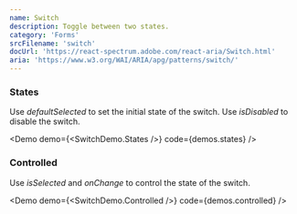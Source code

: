 ```yaml
---
name: Switch
description: Toggle between two states.
category: 'Forms'
srcFilename: 'switch'
docUrl: 'https://react-spectrum.adobe.com/react-aria/Switch.html'
aria: 'https://www.w3.org/WAI/ARIA/apg/patterns/switch/'
---
```


### States

Use _defaultSelected_ to set the initial state of the switch. Use _isDisabled_
to disable the switch.

<Demo demo={<SwitchDemo.States />} code={demos.states} />

### Controlled

Use _isSelected_ and _onChange_ to control the state of the switch.

<Demo demo={<SwitchDemo.Controlled />} code={demos.controlled} />

